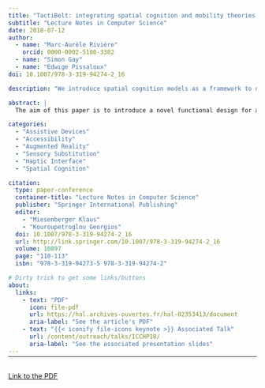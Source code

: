 ```yaml
---
title: "TactiBelt: integrating spatial cognition and mobility theories into the design of a novel orientation and mobility assistive device for the blind"
subtitle: "Lecture Notes in Computer Science"
date: 2018-07-12
author:
  - name: "Marc-Aurèle Rivière"
    orcid: 0000-0002-5108-3382
  - name: "Simon Gay"
  - name: "Edwige Pissaloux"
doi: 10.1007/978-3-319-94274-2_16

description: "We introduce spatial cognition models as a framework to design novel mobility assistive devices for Visually Impaired People"

abstract: |
  The aim of this paper is to introduce a novel functional design for an indoor and outdoor mobility assistive device for the visually impaired, based on the theoretical frameworks of mobility and spatial cognition. The originality of the proposed approach comes from the integration of two main aspects of navigation, locomotion and wayfinding. The cognitive theories which underpin the design of the proposed sensory substitution device, called TactiBelt, are identified and discussed in the framework of spatial knowledge acquisition. The paper is organized as follows: section 1 gives a brief overview of the sensory substitution framework, while sections 2 & 3 introduce the importance of navigation and spatial cognition models for the design of mobility aids. Section 4 details the functional design of the TactiBelt.

categories:
  - "Assistive Devices"
  - "Accessibility"
  - "Augmented Reality"
  - "Sensory Substitution"
  - "Haptic Interface"
  - "Spatial Cognition"

citation:
  type: paper-conference
  container-title: "Lecture Notes in Computer Science"
  publisher: "Springer International Publishing"
  editor:
    - "Miesenberger Klaus"
    - "Kouroupetroglou Georgios"
  doi: 10.1007/978-3-319-94274-2_16
  url: http://link.springer.com/10.1007/978-3-319-94274-2_16
  volume: 10897
  page: "110-113"
  isbn: "978-3-319-94273-5 978-3-319-94274-2"

# Dirty trick to get some links/buttons
about:
  links:
    - text: "PDF"
      icon: file-pdf
      url: https://hal.archives-ouvertes.fr/hal-02353413/document
      aria-label: "See the article's PDF"
    - text: "{{< iconify file-icons keynote >}} Associated Talk"
      url: /content/outreach/talks/ICCHP18/
      aria-label: "See the associated presentation slides"
---
```


<hr style="margin-bottom: 30px; margin-top: -12px">

<object data="https://hal.archives-ouvertes.fr/hal-02353413/document" type="application/pdf" width="100%" height="900">
  <p><a href="https://hal.archives-ouvertes.fr/hal-02353413/document">Link to the PDF</a></p>
</object>